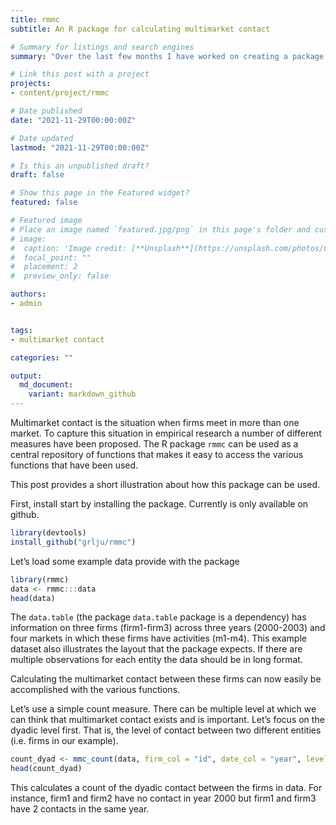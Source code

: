 ```yaml
---
title: rmmc
subtitle: An R package for calculating multimarket contact

# Summary for listings and search engines
summary: "Over the last few months I have worked on creating a package that can help with calculating various measures of multimarket contact. This is a short post to illustrate how it can be used."

# Link this post with a project
projects:
- content/project/rmmc

# Date published
date: "2021-11-29T00:00:00Z"

# Date updated
lastmod: "2021-11-29T00:00:00Z"

# Is this an unpublished draft?
draft: false

# Show this page in the Featured widget?
featured: false

# Featured image
# Place an image named `featured.jpg/png` in this page's folder and customize its options here.
# image:
#  caption: 'Image credit: [**Unsplash**](https://unsplash.com/photos/CpkOjOcXdUY)'
#  focal_point: ""
#  placement: 2
#  preview_only: false

authors:
- admin


tags:
- multimarket contact

categories: ""

output:
  md_document:
    variant: markdown_github
---
```


Multimarket contact is the situation when firms meet in more than one market. To capture this situation in empirical research a number of different measures have been proposed. The R package `rmmc` can be used as a central repository of functions that makes it easy to access the various functions that have been used. 

This post provides a short illustration about how this package can be used. 

First, install start by installing the package. Currently is only available on github. 

```r
library(devtools)
install_github("grlju/rmmc")
```

Let's load some example data provide with the package

```r
library(rmmc)
data <- rmmc:::data
head(data)
```

The `data.table` (the package `data.table` package is a dependency) has information on three firms (firm1-firm3) across three years (2000-2003) and four markets in which these firms have activities (m1-m4). This example dataset also illustrates the layout that the package expects. If there are multiple observations for each entity the data should be in long format. 

Calculating the multimarket contact between these firms can now easily be accomplished with the various functions. 

Let's use a simple count measure. There can be multiple level at which we can think that multimarket contact exists and is important. Let's focus on the dyadic level first. That is, the level of contact between two different entities (i.e. firms in our example). 

```r
count_dyad <- mmc_count(data, firm_col = "id", date_col = "year", level = "dyad", market_cols = c("m1", "m2", "m3", "m4"))
head(count_dyad)
```

This calculates a count of the dyadic contact between the firms in data. For instance, firm1 and firm2 have no contact in year 2000 but firm1 and firm3 have 2 contacts in the same year.

